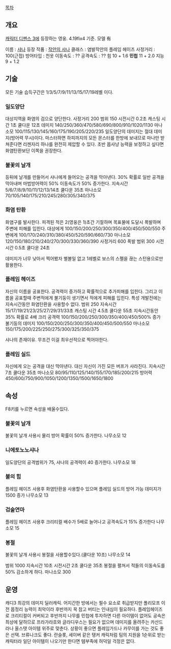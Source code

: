 [[목차]]
== 개요 ==
[[캐릭터 디펜스 3]]에 등장하는 영웅. 4.19fix4 기준. 모델 有

이름 : [[샤나]]
등장 작품 : [[작안의 샤나]]
클래스 : 염발작안의 플레임 헤이즈
사정거리 : 100(근접)
방어타입 : 천옷
이동속도 : ??
공격속도 : ??
힘 10 + 1.6
'''민첩''' 11 + 2.0
지능 9 + 1.2

== 기술 ==
모든 기술 습득구간은  1/3/5/7/9/11/13/15/17/19레벨 이다.

=== 일도양단 ===
대상지역을 화염의 검으로 양단한다.
사정거리 200
범위 150
시전시간 0.2초
캐스팅 시간 1초
쿨다운 12초
데미지 140/250/360/470/580/690/800/910/1020/1130
마나소모 100/115/130/145/160/175/190/205/220/235
일도양단의 데미지는 절대 데미지(방어력 무시)이다. 마스터하면 하피까지의 모든 몬스터를 한방에 보내므로 마나만 받쳐준다면 리젠자리 하나를 완전히 제압할 수 있다. 초반 몹사냥 능력을 보정하고 싶다면 화염탄환보단 이쪽을 권장한다. 


=== 불꽃의 날개 ===
등뒤에 날개를 만들어서 샤나에게 들어오는 공격을 막아낸다. 30% 확률로 일반 공격을 막아내며 마법방어력이 50% 이동속도가 50% 증가한다.
지속시간 5/6/7/8/9/10/11/12/13/14초
쿨다운 35초
마나소모 70/105/140/175/210/245/280/305/340/375

=== 화염 탄환 ===
화염구를 발사한다. 피격된 적은 2(영웅은 1)초간 기절하며 목표물에 도달시 폭발하며 주변에 피해를 입힌다.
대상에게 100/150/200/250/300/350/400/450/500/550
주변에게 100/170/240/310/380/450/520/590/660/730
마나소모 120/150/180/210/240/270/300/330/360/390
사정거리 600
폭발 범위 300
시전시간 0.5초
쿨다운 24초

데미지가 너무 낮아서 찍어봤자 별볼일 없고 1레벨로 보스의 스펠을 끊는 스턴용으로만 활용한다. 

=== 플레임 헤이즈 ===
자신의 이름을 공표한다.
공격력이 증가하고 확률적으로 추가피해를 입힌다.
그리고 이름을 공표할때 주변적에게 불기둥이 생기면서 적에게 피해를 입힌다.
특성 개발전에는 지속시간동안 화염탄환을 사용할수 없다.
범위 250
지속시간 15/17/19/21/23/25/27/29/31/33초
캐스팅 시간 4.5초
쿨다운 55초
지속시간동안 35% 확률로 4배 크리
공격력 100/150/200/250/300/350/400/450/500% 증가
불기둥의 데미지 100/150/200/250/300/350/400/450/500/550
마나소모 150/175/200/225/250/275/300/325/350/375

샤나의 존재이유. 무조건 이걸 최우선적으로 찍어야한다. 

=== 플레임 실드 ===
자신에게 오는 공격을 대신 막아낸다.
대신 자신이 가진 모든 버프가 사라진다.
지속시간 7초
쿨다운 35초
마나소모 80/95/110/125/140/155/170/185/200/215
방어력 450/600/750/900/1050/1200/1350/1500/1650/1800

== 속성 ==
F8키를 누르면 속성을 배울수있다.

=== 불꽃의 날개 ===
불꽃의 날개 사용시 물리 방어 확률이 50% 증가한다.
나무소모 12

=== 니에토노노샤나 ===
일도양단의 공격범위가 75, 샤나의 공격력이 40 증가한다.
나무소모 18

=== 불의 힘 ===
플레임 헤이즈 사용후 화염탄환을 사용할수 있으며 플레임 실드의 방어 가능 데미지가 1500 증가
나무소모 13

=== 검술연마 ===
플레임 헤이즈 사용후 크리티컬 배수가 5배로 늘어나고 공격속도가 15% 증가한다
나무소모 15

=== 봉절 ===
불꽃의 날개 사용시 봉절을 사용할수있다.(쿨다운 10초)
나무소모 14

범위 1000
지속시간 10초
시전시간 2초
쿨다운 35초
봉절을 펼쳐서 적들의 이동속도를 50% 감소하게 하다.
마나소모 300

== 운영 ==
캐디3 최강의 데미지 딜러캐릭.  어지간한 방에서는 필수 요소로 취급받지만 폴리모프 이전 몹정리 능력이 최악이라 후반까지 꾹 참고 버티는 인내심이 필요하다. 플레임헤이즈로 크리티컬이 커버되고 후반까지 나무를 민첩에 투자하면 다른 아이템이 없어도 공속은 최상에 달하므로 프라가라흐와 글라디우스는 필요가 없으며 데미지를 올려주는 카산드라나 올스탯 아이템 위주로 맞춘다. 상황이 좋으면 플레임가드나 카무이를 가는 것도 좋은 선택. 브류나크도 좋다.
란슬롯, 세이버 같은 탱커 캐릭처럼 팀의 지원을 1순위로 받는 캐릭터라 일단 아이템이 나오기만 한다면 템부족에 허덕일 걱정은 없다.
